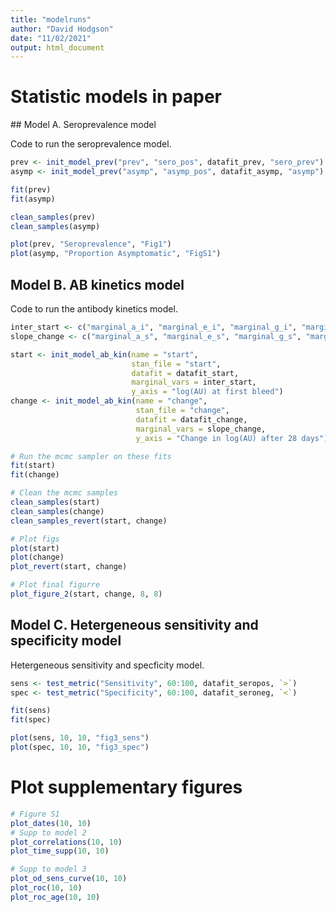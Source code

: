 ```yaml
---
title: "modelruns"
author: "David Hodgson"
date: "11/02/2021"
output: html_document
---
```


# Statistic models in paper
## Model A. Seroprevalence model

Code to run the seroprevalence model. 

```r

prev <- init_model_prev("prev", "sero_pos", datafit_prev, "sero_prev")
asymp <- init_model_prev("asymp", "asymp_pos", datafit_asymp, "asymp")

fit(prev)
fit(asymp)

clean_samples(prev)
clean_samples(asymp)

plot(prev, "Seroprevalence", "Fig1")
plot(asymp, "Proportion Asymptomatic", "FigS1")


```

## Model B. AB kinetics model

Code to run the antibody kinetics model. 

```r

inter_start <- c("marginal_a_i", "marginal_e_i", "marginal_g_i", "marginal_s_i")
slope_change <- c("marginal_a_s", "marginal_e_s", "marginal_g_s", "marginal_s_s")

start <- init_model_ab_kin(name = "start",
                           stan_file = "start",
                           datafit = datafit_start,
                           marginal_vars = inter_start,
                           y_axis = "log(AU) at first bleed")
change <- init_model_ab_kin(name = "change",
                            stan_file = "change",
                            datafit = datafit_change,
                            marginal_vars = slope_change,
                            y_axis = "Change in log(AU) after 28 days")

# Run the mcmc sampler on these fits
fit(start)
fit(change)

# Clean the mcmc samples
clean_samples(start)
clean_samples(change)
clean_samples_revert(start, change)

# Plot figs
plot(start)
plot(change)
plot_revert(start, change)

# Plot final figurre
plot_figure_2(start, change, 8, 8)

```

## Model C. Hetergeneous sensitivity and specificity model

Hetergeneous sensitivity and specficity model.

```r

sens <- test_metric("Sensitivity", 60:100, datafit_seropos, `>`)
spec <- test_metric("Specificity", 60:100, datafit_seroneg, `<`)

fit(sens)
fit(spec)

plot(sens, 10, 10, "fig3_sens")
plot(spec, 10, 10, "fig3_spec")

```


# Plot supplementary figures

```r
# Figure S1
plot_dates(10, 10)
# Supp to model 2
plot_correlations(10, 10)
plot_time_supp(10, 10)

# Supp to model 3
plot_od_sens_curve(10, 10)
plot_roc(10, 10)
plot_roc_age(10, 10)

```
